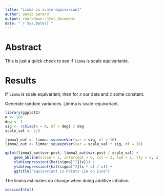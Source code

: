 ```yaml
---
title: "Limma is scale-equivariant"
author: David Gerard
output: rmarkdown::html_document
date: "`r Sys.Date()`"
---
```


# Abstract
This is just a quick check to see if `limma` is scale equivariante.

# Results
If `limma` is scale equivariant, then
\begin{align}
\hat{\sigma}^2(cx) = c\hat{\sigma}^2(x),
\end{align}
for $x$ our data and $c$ some constant.

Generate random variances. Limma is scale-equivariant.
```r
library(ggplot2)
n <- 100
deg <- 1
sig <- rchisq(n = n, df = deg) / deg
scale_val <- 1/3

limma1_out <- limma::squeezeVar(var = sig, df = 10)
limma2_out <- limma::squeezeVar(var = scale_val * sig, df = 10)

qplot(limma1_out$var.post, limma2_out$var.post / scale_val) +
    geom_abline(slope = 1, intercept = 0, col = 2, lwd = 1, lty = 2, alpha = 1/2) +
    xlab(expression({hat(sigma)^2}(x))) +
    ylab(expression({hat(sigma)^2}(x * c) / c)) +
    ggtitle("Equivariant is Points Lie on Line")
```

The limma estimates do change when doing additive inflation.

```r
sessionInfo()
```
